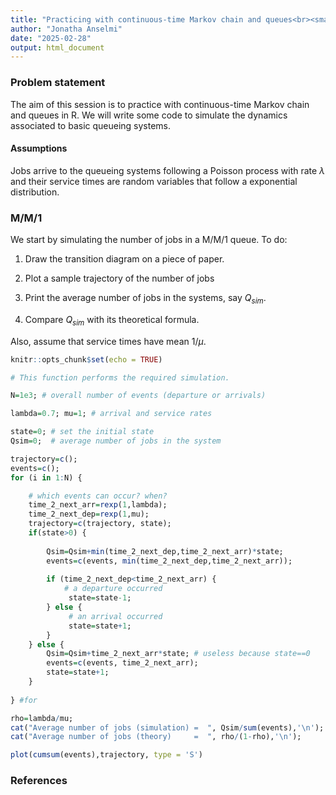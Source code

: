 ```yaml
---
title: "Practicing with continuous-time Markov chain and queues<br><small>Évaluation de Performances 2025, TD #6, INFO4, Polytech Grenoble</small>"
author: "Jonatha Anselmi"
date: "2025-02-28"
output: html_document
---
```


### Problem statement

The aim of this session is to practice with continuous-time Markov chain and queues in R. We will write some code to simulate the dynamics associated to basic queueing systems.

#### Assumptions

Jobs arrive to the queueing systems following a Poisson process with rate $\lambda$ and their service times are random variables that follow a exponential distribution.


### M/M/1

We start by simulating the number of jobs in a M/M/1 queue. To do:

1. Draw the transition diagram on a piece of paper.

2. Plot a sample trajectory of the number of jobs

3. Print the average number of jobs in the systems, say $Q_{sim}$.

4. Compare $Q_{sim}$ with its theoretical formula.

Also, assume that service times have mean $1/\mu$.

```r
knitr::opts_chunk$set(echo = TRUE)

# This function performs the required simulation.

N=1e3; # overall number of events (departure or arrivals)

lambda=0.7; mu=1; # arrival and service rates

state=0; # set the initial state
Qsim=0;  # average number of jobs in the system

trajectory=c();
events=c();
for (i in 1:N) {

    # which events can occur? when?
    time_2_next_arr=rexp(1,lambda);
    time_2_next_dep=rexp(1,mu);
    trajectory=c(trajectory, state);
    if(state>0) {
        
        Qsim=Qsim+min(time_2_next_dep,time_2_next_arr)*state;
        events=c(events, min(time_2_next_dep,time_2_next_arr));
        
        if (time_2_next_dep<time_2_next_arr) {
            # a departure occurred
             state=state-1;
        } else {
             # an arrival occurred
             state=state+1;
        }
    } else {
        Qsim=Qsim+time_2_next_arr*state; # useless because state==0
        events=c(events, time_2_next_arr);
        state=state+1;    
    }
    
} #for

rho=lambda/mu;
cat("Average number of jobs (simulation) =  ", Qsim/sum(events),'\n');
cat("Average number of jobs (theory)     =  ", rho/(1-rho),'\n');

plot(cumsum(events),trajectory, type = 'S')
```


### References



<br><br>
